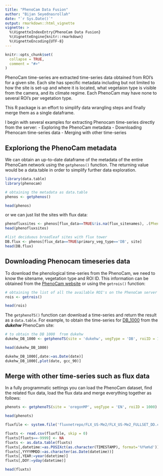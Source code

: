 ```yaml
---
title: "PhenoCam Data Fusion"
author: "Bijan Seyednasrollah"
date: "`r Sys.Date()`"
output: rmarkdown::html_vignette
vignette: >
  %\VignetteIndexEntry{PhenoCam Data Fusion}
  %\VignetteEngine{knitr::rmarkdown}
  %\VignetteEncoding{UTF-8}
---
```


```r
knitr::opts_chunk$set(
  collapse = TRUE,
  comment = "#>"
)
```


PhenoCam time-series are extracted time-series data obtained from ROI's for a given site. 
Each site has specific metadata including but not limited to how the site is set-up and where it is located, what vegetaion type is visible from the camera, and its climate regime. Each PhenoCam may have none to several ROI's per vegetation type. 

This R package is an effort to simplify data wrangling steps and finally merge them as a single dataframe.

I begin with several examples for extracting Phenocam time-series directly from the server:
- Exploring the PhenoCam metadata
- Downloading Phenocam time-series data
- Merging with other time-series

## Exploriong the PhenoCam metadata
We can obtain an up-to-date dataframe of the metadata of the entire PhenoCam network using the `getphenos()` function. The returning value would be a data.table in order to simplify further data exploration.

```r
library(data.table)
library(phenocam)

# obtaining the metadata as data.table
phenos <- getphenos()

head(phenos)
```

or we can just list the sites with flux data:
```r
phenofluxsites <- phenos[flux_data==TRUE&!is.na(flux_sitenames), .(PhenoCam=site, Flux=flux_sitenames)]
head(phenofluxsites)

#list deciduous broadleaf sites with flux tower
DB.flux <- phenos[flux_data==TRUE&primary_veg_type=='DB', site]
head(DB.flux)
```



## Downloading Phenocam timeseries data

To download the phenological time-series from the PhenoCam, we need to know the sitename, vegetation type and ROI ID. This information can be obtained from the [PhenoCam website](https://phenocam.sr.unh.edu/webcam/) or using the `getrois()` function:

```r
# obtaining the list of all the available ROI's on the PhenoCam server
rois <- getrois()

head(rois)
```

The `getphenoTS()` function can download a time-series and return the result as a `data.table`. For example, to obtain the time-series for [DB_1000](https://phenocam.sr.unh.edu/data/archive/dukehw/ROI/dukehw_DB_1000.html) from the __*dukehw*__ PhenoCam site:

```r

# to obtain the DB 1000  from dukehw
dukehw_DB_1000 <- getphenoTS(site = 'dukehw', vegType = 'DB', roiID = 1000, type = '3day')

head(dukehw_DB_1000)

dukehw_DB_1000[,date:=as.Date(date)]
dukehw_DB_1000[,plot(date, gcc_90)]

```




## Merge with other time-series such as flux data 
In a fully programmatic settings you can load the PhenoCam dataset, find the related flux data, load the flux data and merge everything together as follows:

```r
phenots <- getphenoTS(site = 'oregonMP', vegType = 'EN', roiID = 1000)

head(phenots)

fluxfile <- system.file('fluxnetrepo/FLX_US-Me2/FLX_US-Me2_FULLSET_DD.csv', package = 'phenocam')

fluxts <- read.csv(fluxfile, skip = 0)
fluxts[fluxts==-9999] <- NA
fluxts <- as.data.table(fluxts)
fluxts[,datetime:=as.POSIXct(as.character(TIMESTAMP), format='%Y%m%d')]
fluxts[,YYYYMMDD:=as.character(as.Date(datetime))]
fluxts[,YEAR:=year(datetime)]
fluxts[,DOY:=yday(datetime)]

head(fluxts)

```
